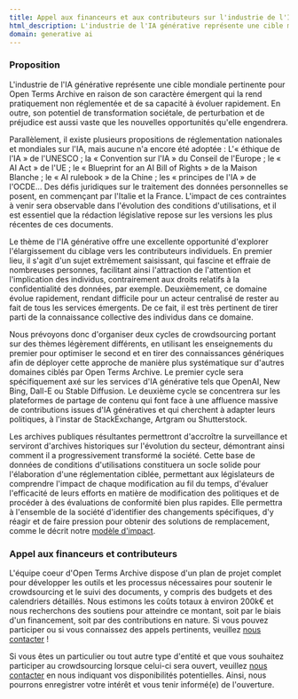 ```yaml
---
title: Appel aux financeurs et aux contributeurs sur l'industrie de l'IA générative
html_description: L'industrie de l'IA générative représente une cible mondiale pertinente pour Open Terms Archive en raison de son caractère émergent qui la rend pratiquement non réglementée et de sa capacité à évoluer rapidement.
domain: generative ai
---
```


### Proposition

L'industrie de l'IA générative représente une cible mondiale pertinente pour Open Terms Archive en raison de son caractère émergent qui la rend pratiquement non réglementée et de sa capacité à évoluer rapidement. En outre, son potentiel de transformation sociétale, de perturbation et de préjudice est aussi vaste que les nouvelles opportunités qu'elle engendrera.

Parallèlement, il existe plusieurs propositions de réglementation nationales et mondiales sur l'IA, mais aucune n'a encore été adoptée : L'« éthique de l'IA » de l'UNESCO ; la « Convention sur l'IA » du Conseil de l'Europe ; le « AI Act » de l'UE ; le « Blueprint for an AI Bill of Rights » de la Maison Blanche ; le « AI rulebook » de la Chine ; les « principes de l'IA » de l'OCDE... Des défis juridiques sur le traitement des données personnelles se posent, en commençant par l'Italie et la France. L'impact de ces contraintes à venir sera observable dans l'évolution des conditions d'utilisations, et il est essentiel que la rédaction législative repose sur les versions les plus récentes de ces documents.

Le thème de l'IA générative offre une excellente opportunité d'explorer l'élargissement du ciblage vers les contributeurs individuels. En premier lieu, il s'agit d'un sujet extrêmement saisissant, qui fascine et effraie de nombreuses personnes, facilitant ainsi l'attraction de l'attention et l'implication des individus, contrairement aux droits relatifs à la confidentialité des données, par exemple. Deuxièmement, ce domaine évolue rapidement, rendant difficile pour un acteur centralisé de rester au fait de tous les services émergents. De ce fait, il est très pertinent de tirer parti de la connaissance collective des individus dans ce domaine.

Nous prévoyons donc d'organiser deux cycles de crowdsourcing portant sur des thèmes légèrement différents, en utilisant les enseignements du premier pour optimiser le second et en tirer des connaissances génériques afin de déployer cette approche de manière plus systématique sur d'autres domaines ciblés par Open Terms Archive. Le premier cycle sera spécifiquement axé sur les services d'IA générative tels que OpenAI, New Bing, Dall-E ou Stable Diffusion. Le deuxième cycle se concentrera sur les plateformes de partage de contenu qui font face à une affluence massive de contributions issues d'IA génératives et qui cherchent à adapter leurs politiques, à l'instar de StackExchange, Artgram ou Shutterstock.

Les archives publiques résultantes permettront d'accroître la surveillance et serviront d'archives historiques sur l'évolution du secteur, démontrant ainsi comment il a progressivement transformé la société. Cette base de données de conditions d'utilisations constituera un socle solide pour l'élaboration d'une réglementation ciblée, permettant aux législateurs de comprendre l'impact de chaque modification au fil du temps, d'évaluer l'efficacité de leurs efforts en matière de modification des politiques et de procéder à des évaluations de conformité bien plus rapides. Elle permettra à l'ensemble de la société d'identifier des changements spécifiques, d'y réagir et de faire pression pour obtenir des solutions de remplacement, comme le décrit notre [modèle d'impact](/fr/impact).

### Appel aux financeurs et contributeurs

L'équipe coeur d'Open Terms Archive dispose d'un plan de projet complet pour développer les outils et les processus nécessaires pour soutenir le crowdsourcing et le suivi des documents, y compris des budgets et des calendriers détaillés. Nous estimons les coûts totaux à environ 200k€ et nous recherchons des soutiens pour atteindre ce montant, soit par le biais d'un financement, soit par des contributions en nature. Si vous pouvez participer ou si vous connaissez des appels pertinents, veuillez [nous contacter](mailto:contact@opentermsarchive.org) !

Si vous êtes un particulier ou tout autre type d'entité et que vous souhaitez participer au crowdsourcing lorsque celui-ci sera ouvert, veuillez [nous contacter](mailto:contact@opentermsarchive.org) en nous indiquant vos disponibilités potentielles. Ainsi, nous pourrons enregistrer votre intérêt et vous tenir informé(e) de l'ouverture.
